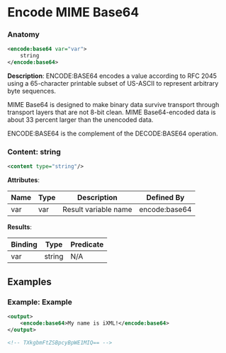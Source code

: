 # Encode MIME Base64

### Anatomy

```xml
<encode:base64 var="var">
    string
</encode:base64>
```

 **Description**:
 ENCODE:BASE64 encodes a value according to RFC 2045 using a 65-character printable subset of US-ASCII to represent arbitrary byte sequences.

MIME Base64 is designed to make binary data survive transport through transport layers that are not 8-bit clean. MIME Base64-encoded data is about 33 percent larger than the unencoded data.

ENCODE:BASE64 is the complement of the DECODE:BASE64 operation.

### Content: string

```xml
<content type="string"/>
```

**Attributes**:

| Name | Type | Description | Defined By |
| ---- | ---- | ----------- | ---------- |
| var | var | Result variable name | encode:base64 |


**Results**:

| Binding | Type | Predicate |
| ------- | ---- | --------- |
| var | string | N/A |


## Examples

### Example: Example

```xml
<output>
	<encode:base64>My name is iXML!</encode:base64>
</output>

<!-- TXkgbmFtZSBpcyBpWE1MIQ== -->
```

